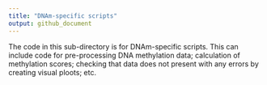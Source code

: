 ```yaml
---
title: "DNAm-specific scripts"
output: github_document
---
```


The code in this sub-directory is for DNAm-specific scripts. This can include code for pre-processing DNA methylation data; calculation of methylation scores; checking that data does not present with any errors by creating visual ploots; etc.